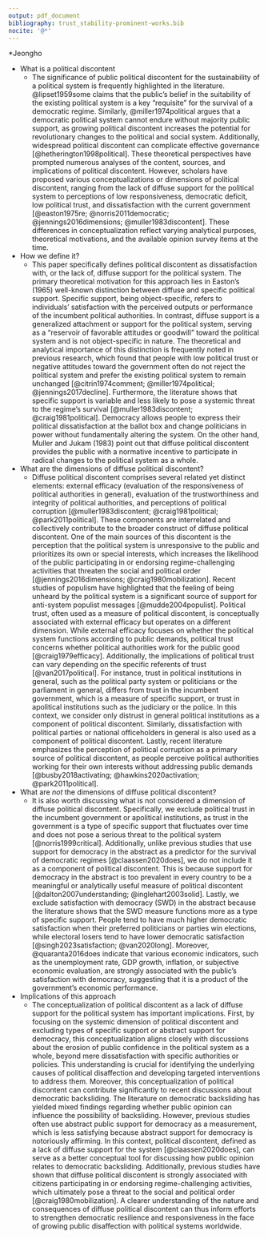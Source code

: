 ```yaml
---
output: pdf_document
bibliography: trust_stability-prominent-works.bib
nocite: '@*'
---
```


```{=tex}
\pagenumbering{arabic}
\setcounter{page}{4}
\renewcommand*{\thepage}{A\arabic{page}}
```

*Jeongho

* What is a political discontent
	* The significance of public political discontent for the sustainability of a political system is frequently highlighted in the literature. @lipset1959some claims that the public's belief in the suitability of the existing political system is a key "requisite" for the survival of a democratic regime. Similarly, @miller1974political argues that a democratic political system cannot endure without majority public support, as growing political discontent increases the potential for revolutionary changes to the political and social system. Additionally, widespread political discontent can complicate effective governance [@hetherington1998political]. These theoretical perspectives have prompted numerous analyses of the content, sources, and implications of political discontent. However, scholars have proposed various conceptualizations or dimensions of political discontent, ranging from the lack of diffuse support for the political system to perceptions of low responsiveness, democratic deficit, low political trust, and dissatisfaction with the current government [@easton1975re; @norris2011democratic; @jennings2016dimensions; @muller1983discontent]. These differences in conceptualization reflect varying analytical purposes, theoretical motivations, and the available opinion survey items at the time.
* How we define it?
	* This paper specifically defines political discontent as dissatisfaction with, or the lack of, diffuse support for the political system. The primary theoretical motivation for this approach lies in Easton's (1965) well-known distinction between diffuse and specific political support. Specific support, being object-specific, refers to individuals' satisfaction with the perceived outputs or performance of the incumbent political authorities. In contrast, diffuse support is a generalized attachment or support for the political system, serving as a "reservoir of favorable attitudes or goodwill" toward the political system and is not object-specific in nature. The theoretical and analytical importance of this distinction is frequently noted in previous research, which found that people with low political trust or negative attitudes toward the government often do not reject the political system and prefer the existing political system to remain unchanged [@citrin1974comment; @miller1974political; @jennings2017decline]. Furthermore, the literature shows that specific support is variable and less likely to pose a systemic threat to the regime's survival [@muller1983discontent; @craig1981political]. Democracy allows people to express their political dissatisfaction at the ballot box and change politicians in power without fundamentally altering the system. On the other hand, Muller and Jukam (1983) point out that diffuse political discontent provides the public with a normative incentive to participate in radical changes to the political system as a whole.
* What are the dimensions of diffuse political discontent?
	* Diffuse political discontent comprises several related yet distinct elements: external efficacy (evaluation of the responsiveness of political authorities in general), evaluation of the trustworthiness and integrity of political authorities, and perceptions of political corruption [@muller1983discontent; @craig1981political; @park2011political]. These components are interrelated and collectively contribute to the broader construct of diffuse political discontent. One of the main sources of this discontent is the perception that the political system is unresponsive to the public and prioritizes its own or special interests, which increases the likelihood of the public participating in or endorsing regime-challenging activities that threaten the social and political order [@jennings2016dimensions; @craig1980mobilization]. Recent studies of populism have highlighted that the feeling of being unheard by the political system is a significant source of support for anti-system populist messages [@mudde2004populist]. Political trust, often used as a measure of political discontent, is conceptually associated with external efficacy but operates on a different dimension. While external efficacy focuses on whether the political system functions according to public demands, political trust concerns whether political authorities work for the public good [@craig1979efficacy]. Additionally, the implications of political trust can vary depending on the specific referents of trust [@van2017political]. For instance, trust in political institutions in general, such as the political party system or politicians or the parliament in general, differs from trust in the incumbent government, which is a measure of specific support, or trust in apolitical institutions such as the judiciary or the police. In this context, we consider only distrust in general political institutions as a component of political discontent. Similarly, dissatisfaction with political parties or national officeholders in general is also used as a component of political discontent. Lastly, recent literature emphasizes the perception of political corruption as a primary source of political discontent, as people perceive political authorities working for their own interests without addressing public demands [@busby2018activating; @hawkins2020activation; @park2011political].
* What are *not* the dimensions of diffuse political discontent?
	* It is also worth discussing what is not considered a dimension of diffuse political discontent. Specifically, we exclude political trust in the incumbent government or apolitical institutions, as trust in the government is a type of specific support that fluctuates over time and does not pose a serious threat to the political system [@norris1999critical]. Additionally, unlike previous studies that use support for democracy in the abstract as a predictor for the survival of democratic regimes [@claassen2020does], we do not include it as a component of political discontent. This is because support for democracy in the abstract is too prevalent in every country to be a meaningful or analytically useful measure of political discontent [@dalton2007understanding; @inglehart2003solid]. Lastly, we exclude satisfaction with democracy (SWD) in the abstract because the literature shows that the SWD measure functions more as a type of specific support. People tend to have much higher democratic satisfaction when their preferred politicians or parties win elections, while electoral losers tend to have lower democratic satisfaction [@singh2023satisfaction; @van2020long]. Moreover, @quaranta2016does indicate that various economic indicators, such as the unemployment rate, GDP growth, inflation, or subjective economic evaluation, are strongly associated with the public's satisfaction with democracy, suggesting that it is a product of the government's economic performance.
* Implications of this approach
	* The conceptualization of political discontent as a lack of diffuse support for the political system has important implications. First, by focusing on the systemic dimension of political discontent and excluding types of specific support or abstract support for democracy, this conceptualization aligns closely with discussions about the erosion of public confidence in the political system as a whole, beyond mere dissatisfaction with specific authorities or policies. This understanding is crucial for identifying the underlying causes of political disaffection and developing targeted interventions to address them. Moreover, this conceptualization of political discontent can contribute significantly to recent discussions about democratic backsliding. The literature on democratic backsliding has yielded mixed findings regarding whether public opinion can influence the possibility of backsliding. However, previous studies often use abstract public support for democracy as a measurement, which is less satisfying because abstract support for democracy is notoriously affirming. In this context, political discontent, defined as a lack of diffuse support for the system [@claassen2020does], can serve as a better conceptual tool for discussing how public opinion relates to democratic backsliding. Additionally, previous studies have shown that diffuse political discontent is strongly associated with citizens participating in or endorsing regime-challenging activities, which ultimately pose a threat to the social and political order [@craig1980mobilization]. A clearer understanding of the nature and consequences of diffuse political discontent can thus inform efforts to strengthen democratic resilience and responsiveness in the face of growing public disaffection with political systems worldwide.